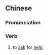 ==Chinese==
{{zh-forms}}

===Pronunciation===
{{zh-pron
|m=gàizhù
|cat=v
}}

===Verb===
{{zh-verb}}

# to [[ask]] for [[help]]